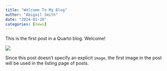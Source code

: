 ```yaml
---
title: "Welcome To My Blog"
author: "Abigail Smith"
date: "2024-01-28"
categories: [news]
---
```


This is the first post in a Quarto blog. Welcome!

![](thumbnail.jpg)

Since this post doesn't specify an explicit `image`, the first image in the post will be used in the listing page of posts.
